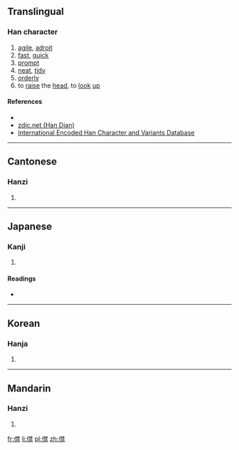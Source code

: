 ==Translingual==

===Han character===
{{Han char|rn=9|rad=人|as=13|sn=15|four=2429<sub>1</sub>|canj=人木木火 (ODDF)|ids=⿰[[亻]][[禁]]}}

# [[agile]], [[adroit]]
# [[fast]], [[quick]]
# [[prompt]]
# [[neat]], [[tidy]]
# [[order]]ly
# to [[raise]] the [[head]], to [[look]] [[up]]

====References====
* {{Han ref|kx=0118.090|dkj=01161|dj=0250.200|hdz=10223.140|uh=50F8|ud=20728|bh=E4E9|bd=58601}}
*[http://www.zdic.net/zd/zi/ZdicE5Zdic83ZdicB8.htm zdic.net (Han Dian)]
*[http://chardb.iis.sinica.edu.tw/variants.jsp?cid=7403 International Encoded Han Character and Variants Database]

----

==Cantonese==

===Hanzi===
{{yue-hanzi|jyut=|y=gam3}}

# {{defn|lang=yue|sort=人13}}

----

==Japanese==

===Kanji===
{{ja-kanji|grade=|rs=人13}}

# {{defn|lang=ja|sort=人13}}

====Readings====
* {{ja-readings|on=[[きん]] (kin), [[こん]] (kon)|kun=[[あおぐ]] (aogu)}}

----

==Korean==

===Hanja===
{{ko-hanja|hangeul=금|rv=geum|mr=kŭm}}

# {{defn|lang=ko|sort=人13}}

----

==Mandarin==

===Hanzi===
{{cmn-hanzi|pin=[[jìn]] ([[jin4]])|wg=chin<sup>4</sup>}}

# {{defn|lang=cmn|sort=人13}}

[[fr:僸]]
[[li:僸]]
[[pl:僸]]
[[zh:僸]]